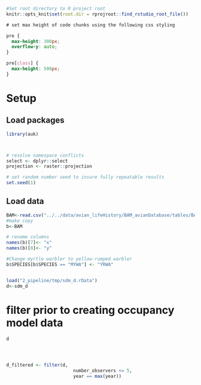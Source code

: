 ```r
#Set root directory to R project root
knitr::opts_knit$set(root.dir = rprojroot::find_rstudio_root_file())
```


```css
# set max height of code chunks using the following css styling

pre {
  max-height: 300px;
  overflow-y: auto;
}

pre[class] {
  max-height: 500px;
}
```


# Setup {-}
## Load packages {-}
```r
library(auk)



# resolve namespace conflicts
select <- dplyr::select
projection <- raster::projection

# set random number seed to insure fully repeatable results
set.seed(1)
```






## Load data {-}

```r

BAM<-read.csv("../../data/avian_lifeHistory/BAM_avianDatabase/tables/BAM_ss_spp.csv", header = TRUE)
#make copy
b<-BAM 

# rename columns
names(b)[7]<- "x"
names(b)[8]<- "y"

#Change myrtle warbler to yellow-rumped warbler
b$SPECIES[b$SPECIES == "MYWA"] <- "YRWA"


load("2_pipeline/tmp/sdm_d.rData")
d<-sdm_d
```

# filter prior to creating occupancy model data
```r
d




d_filtered <- filter(d, 
                         number_observers <= 5,
                         year == max(year))
```

